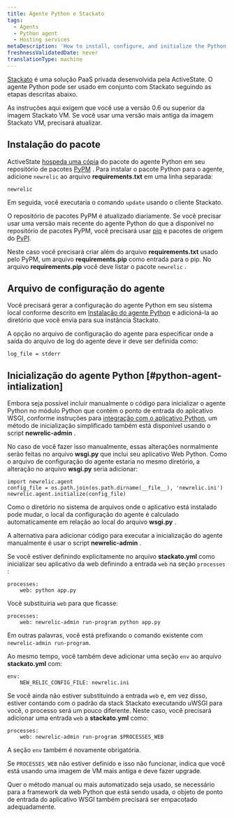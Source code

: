 ```yaml
---
title: Agente Python e Stackato
tags:
  - Agents
  - Python agent
  - Hosting services
metaDescription: 'How to install, configure, and initialize the Python agent with ActiveState''s Stackato solution.'
freshnessValidatedDate: never
translationType: machine
---
```


[Stackato](http://www.activestate.com/cloud) é uma solução PaaS privada desenvolvida pela ActiveState. O agente Python pode ser usado em conjunto com Stackato seguindo as etapas descritas abaixo.

As instruções aqui exigem que você use a versão 0.6 ou superior da imagem Stackato VM. Se você usar uma versão mais antiga da imagem Stackato VM, precisará atualizar.

## Instalação do pacote

ActiveState [hospeda uma cópia](http://code.activestate.com/pypm/newrelic/) do pacote do agente Python em seu repositório de pacotes [PyPM](http://code.activestate.com/pypm) . Para instalar o pacote Python para o agente, adicione `newrelic` ao arquivo <DoNotTranslate>**requirements.txt**</DoNotTranslate> em uma linha separada:

```
newrelic
```

Em seguida, você executaria o comando `update` usando o cliente Stackato.

O repositório de pacotes PyPM é atualizado diariamente. Se você precisar usar uma versão mais recente do agente Python do que a disponível no repositório de pacotes PyPM, você precisará usar [pip](http://www.pip-installer.org/en/latest/) e pacotes de origem do [PyPI](http://pypi.python.org).

Neste caso você precisará criar além do arquivo <DoNotTranslate>**requirements.txt**</DoNotTranslate> usado pelo PyPM, um arquivo <DoNotTranslate>**requirements.pip**</DoNotTranslate> como entrada para o pip. No arquivo <DoNotTranslate>**requirements.pip**</DoNotTranslate> você deve listar o pacote `newrelic` .

## Arquivo de configuração do agente

Você precisará gerar a configuração do agente Python em seu sistema local conforme descrito em [Instalação do agente Python](/docs/agents/python-agent/installation-and-configuration/python-agent-installation) e adicioná-la ao diretório que você envia para sua instância Stackato.

A opção no arquivo de configuração do agente para especificar onde a saída do arquivo de log do agente deve ir deve ser definida como:

```
log_file = stderr
```

## Inicialização do agente Python [#python-agent-intialization]

Embora seja possível incluir manualmente o código para inicializar o agente Python no módulo Python que contém o ponto de entrada do aplicativo WSGI, conforme instruções para [integração com o aplicativo Python](/docs/agents/python-agent/installation-and-configuration/python-agent-integration), um método de inicialização simplificado também está disponível usando o script <DoNotTranslate>**newrelic-admin**</DoNotTranslate> .

No caso de você fazer isso manualmente, essas alterações normalmente serão feitas no arquivo <DoNotTranslate>**wsgi.py**</DoNotTranslate> que inclui seu aplicativo Web Python. Como o arquivo de configuração do agente estaria no mesmo diretório, a alteração no arquivo <DoNotTranslate>**wsgi.py**</DoNotTranslate> seria adicionar:

```
import newrelic.agent
config_file = os.path.join(os.path.dirname(__file__), 'newrelic.ini')
newrelic.agent.initialize(config_file)
```

Como o diretório no sistema de arquivos onde o aplicativo está instalado pode mudar, o local da configuração do agente é calculado automaticamente em relação ao local do arquivo <DoNotTranslate>**wsgi.py**</DoNotTranslate> .

A alternativa para adicionar código para executar a inicialização do agente manualmente é usar o script <DoNotTranslate>**newrelic-admin**</DoNotTranslate> .

Se você estiver definindo explicitamente no arquivo <DoNotTranslate>**stackato.yml**</DoNotTranslate> como inicializar seu aplicativo da web definindo a entrada `web` na seção `processes` :

```
processes:
    web: python app.py
```

Você substituiria `web` para que ficasse:

```
processes:
    web: newrelic-admin run-program python app.py
```

Em outras palavras, você está prefixando o comando existente com `newrelic-admin run-program`.

Ao mesmo tempo, você também deve adicionar uma seção `env` ao arquivo <DoNotTranslate>**stackato.yml**</DoNotTranslate> com:

```
env:
    NEW_RELIC_CONFIG_FILE: newrelic.ini
```

Se você ainda não estiver substituindo a entrada `web` e, em vez disso, estiver contando com o padrão da stack Stackato executando uWSGI para você, o processo será um pouco diferente. Neste caso, você precisará adicionar uma entrada `web` a <DoNotTranslate>**stackato.yml**</DoNotTranslate> como:

```
processes:
    web: newrelic-admin run-program $PROCESSES_WEB
```

A seção `env` também é novamente obrigatória.

Se `PROCESSES_WEB` não estiver definido e isso não funcionar, indica que você está usando uma imagem de VM mais antiga e deve fazer upgrade.

Quer o método manual ou mais automatizado seja usado, se necessário para a framework da web Python que está sendo usada, o objeto de ponto de entrada do aplicativo WSGI também precisará ser empacotado adequadamente.